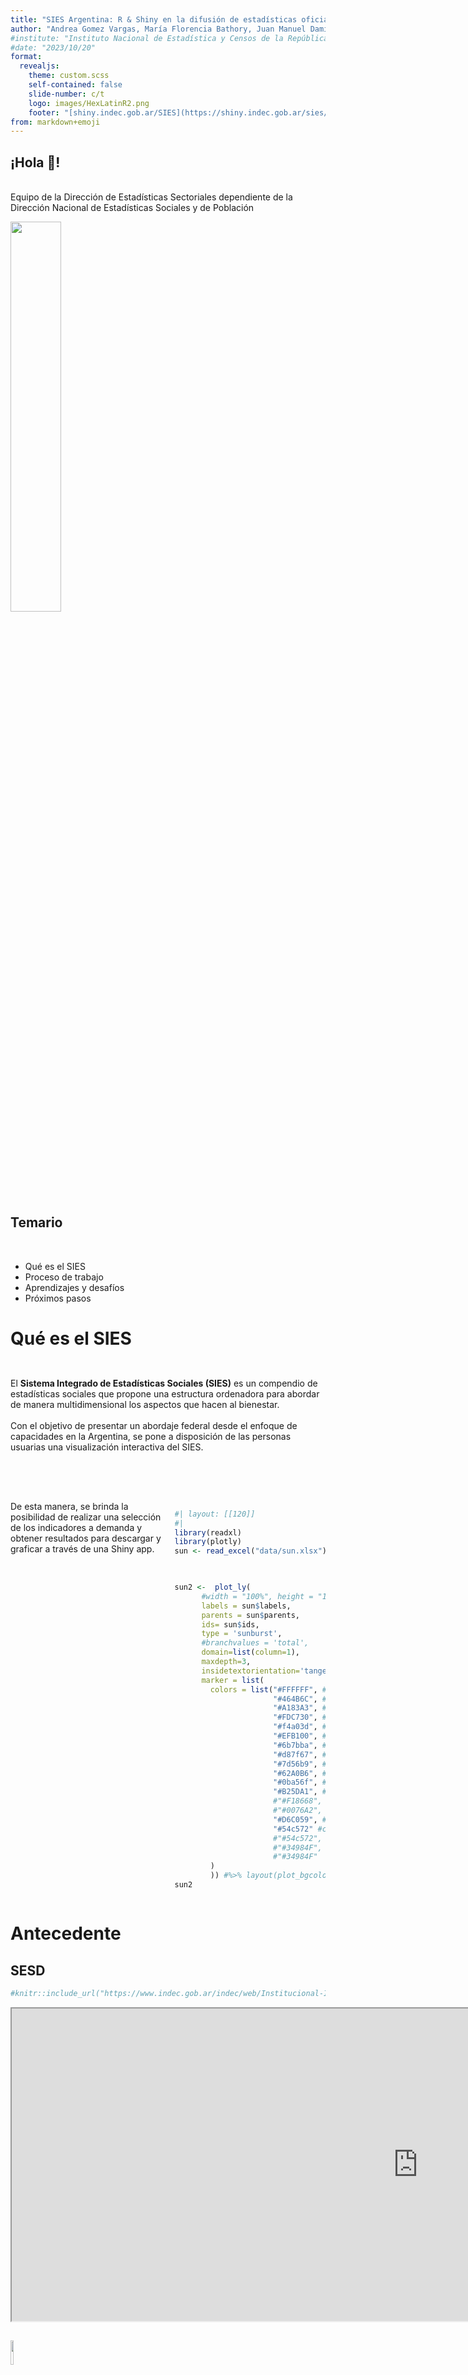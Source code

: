 ```yaml
---
title: "SIES Argentina: R & Shiny en la difusión de estadísticas oficiales"
author: "Andrea Gomez Vargas, María Florencia Bathory, Juan Manuel Damiani, Barbara Estévez Leston, Jimena Fernández Moyano y Leandro Olivo"
#institute: "Instituto Nacional de Estadística y Censos de la República Argentina INDEC"
#date: "2023/10/20"
format:
  revealjs: 
    theme: custom.scss
    self-contained: false
    slide-number: c/t
    logo: images/HexLatinR2.png
    footer: "[shiny.indec.gob.ar/SIES](https://shiny.indec.gob.ar/sies/)"
from: markdown+emoji
---
```


## ¡Hola 👋!


<br>
Equipo de la Dirección de Estadísticas Sectoriales dependiente de la Dirección Nacional de Estadísticas Sociales y de Población

![](https://www.indec.gob.ar/Images_WEBINDEC/Logo/Logo_Indec.png){width=40%}


## Temario

<br>

::: {.incremental}
- Qué es el SIES
- Proceso de trabajo
- Aprendizajes y desafíos
- Próximos pasos
:::

# Qué es el SIES {background-color="#2B5597"}

## 

<br>
El **Sistema Integrado de Estadísticas Sociales (SIES)** es un compendio de estadísticas sociales que propone una estructura ordenadora para abordar de manera multidimensional los aspectos que hacen al bienestar.
<br>
<br>
Con el objetivo de presentar un abordaje federal  desde el enfoque de capacidades en la Argentina, se pone a disposición de las personas usuarias una visualización interactiva del SIES. 



##

:::: {.columns}

::: {.column width="50%"}
<br>
<br>
De esta manera, se brinda la posibilidad de realizar una selección de los indicadores a demanda y obtener resultados para descargar y graficar a través de una Shiny app.
:::

::: {.column width="50%"}
<br>
<br>
```r
#| layout: [[120]]
#|
library(readxl)
library(plotly)
sun <- read_excel("data/sun.xlsx")


  
sun2 <-  plot_ly(
      #width = "100%", height = "100%",
      labels = sun$labels,
      parents = sun$parents,
      ids= sun$ids,
      type = 'sunburst',
      #branchvalues = 'total',
      domain=list(column=1),
      maxdepth=3,
      insidetextorientation='tangencial',
      marker = list(
        colors = list("#FFFFFF", #SIES
                      "#464B6C", #Bienestar Actual 
                      "#A183A3", #Bienestar futuro
                      "#FDC730", #Condiciones materiales 
                      "#f4a03d", #Calidad de vida #F39425
                      "#EFB100", #sostenibilidad #EFB100
                      "#6b7bba", #vivienda #4D5FA5
                      "#d87f67", #ingreso #cd5d3f
                      "#7d56b9", #empleo #593989
                      "#62A0B6", #educaciÃ³n y habilidades
                      "#0ba56f", #estado de salud #08754F
                      "#B25DA1", #equilibrio vida -trabajo
                      #"#F18668", #seguridad social
                      #"#0076A2", #seguridad personal
                      "#D6C059", #compromiso civico
                      "#54c572" #capital humano
                      #"#54c572", #capital social
                      #"#34984F", #capital econÃ³mico
                      #"#34984F"  #capital natural
        )
        )) #%>% layout(plot_bgcolor='red') %>% layout(paper_bgcolor='#2B5597') 
sun2
```

:::

::::


# Antecedente

## SESD
```r
#knitr::include_url("https://www.indec.gob.ar/indec/web/Institucional-Indec-IndicadoresSociodemograficos")
```


```{=html}
<iframe width="1300" height="500" src="https://www.indec.gob.ar/indec/web/Institucional-Indec-IndicadoresSociodemograficos/" title="Webpage example"></iframe>
```

## 

![](https://upload.wikimedia.org/wikipedia/commons/thumb/3/34/Microsoft_Office_Excel_%282019%E2%80%93present%29.svg/1200px-Microsoft_Office_Excel_%282019%E2%80%93present%29.svg.png){width=10%}
<br>

![](images/SESD_ejemplo.png)


# Proceso de trabajo {background-color="#2B5597"}

# Paso de una programación intuitiva a una programación reactiva


##
::: {.incremental}
:::: {.columns}
::: {.column width="50%"}
<br>
![](images/R_logo.png){width=50%}
:::
::: {.column width="50%"}
<br>
![](images/shiny_hex.png){width=40%}
:::
::::

![](images/package.png)

:::

## Integración de fuentes y elaboración de la base propia `{tidy}`
<br>

Fuentes de datos:


- Censos Nacionales de Población, Hogares y Viviendas 

- Encuestas

- Registros administrativos

## Datavis - interfaz gráfica `{plotly}`


![](images/grafico.png)

## Datavis - interfaz tablas `{DT}`

![](images/tabla.png)


## Datavis - interfaz tablas `{plotly}`

![](images/ficha_tecnica.png)


## Datavis - interfaz gráfica `{plotly}`

![](images/eva_reciente.png)

## Datavis - interfaz gráfica `{highcharter}`

![](images/eva_aquiyahora.PNG)


## Producción en `{Shiny}`

:::: {.columns}
::: {.column width="50%"}
 
![](images/meme7.jpeg){width=80%}

![](images/meme4.jpeg){width=70%}
:::

::: {.column width="50%"}
![](images/meme2.jpeg){width=70%}


![](images/meme3.jpeg){width=70%}


:::
::::


## Producción en `{Shiny}`

:::: {.columns}
::: {.column width="50%"}

![](images/meme8.jpeg){width=80%}


![](images/meme5.jpeg){width=80%} 


:::

::: {.column width="50%"}

![](images/meme1.jpg){width=80%} 


![](images/meme6.jpeg){width=90%} 
:::
::::



# Aprendizajes y desafíos {background-color="#2B5597"}

## 

- Flexibilidad del Estado para hacer(lo) pero no sabes las limitaciones de estructura y de proceso
- Posibilidades de desarrollo de marcos conceptuales a nuevas herramientas de software y de difusión
- Existe un costo técnico  en implementar nuevas prácticas y nuevos software
- Hay una parte donde se puede avanzar intuitivamente pero en otra se precisa un aprendizaje técnico muy específico


## Redes

Es importancia crear vínculos con otras áreas del mismo instituto, otros organismos y comunidades de R 

:::: {.columns}

::: {.column width="50%"}
![](images/ayuda.gif){width=80%}
:::
::: {.column width="50%"}
![](images/indec_azul.png){width=50%}
![](images/sinta.PNG){width=50%}
![](images/rladies.png){width=50%}


:::
::::

# Próximos pasos {background-color="#2B5597"}

## 

::: {.incremental}
- Actualización de fuentes
- Adición de nuevos indicadores y dimensiones pendientes de publicación

- Implementación de control de versiones
- Optimización del código
- Incorporación de nuevas librerías
:::

##

::: {.incremental}
- Mejoras en la visualización 
- Nuevas adaptaciones de Shiny:
    - Modularización
    - Test de rendimiento
    - Caché
- **Y otras cositas más por que ¿cuándo se termina una Shiny? :alien: **
:::

## Referencias
 <br>
 
 
- INDEC (2020). [Sistema Integrado de Estadísticas Sociales: indicadores de bienestar para la Argentina. Documento de trabajo INDEC N° 31.](https://www.indec.gob.ar/ftp/cuadros/publicaciones/publicacion_sies.pdf)

- Maguid, A. (2000). El sistema de indicadores sociales de Argentina, Buenos Aires, Indec.

# Gracias 